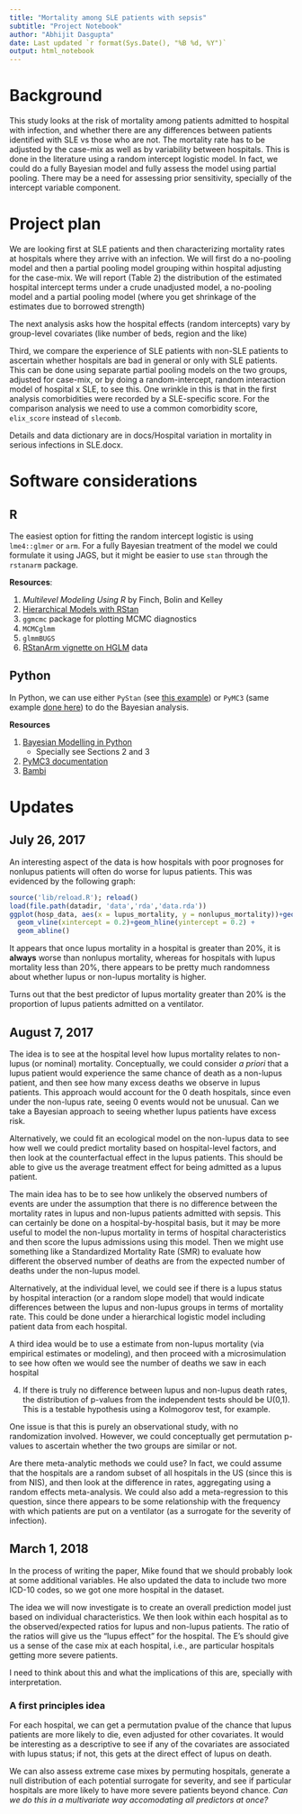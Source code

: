 ```yaml
---
title: "Mortality among SLE patients with sepsis"
subtitle: "Project Notebook"
author: "Abhijit Dasgupta"
date: Last updated `r format(Sys.Date(), "%B %d, %Y")`
output: html_notebook
---
```


# Background

This study looks at the risk of mortality among patients admitted to 
hospital with infection, and whether there are any differences between patients identified with SLE vs those who are not. The mortality rate
has to be adjusted by the case-mix as well as by variability between hospitals. This is done in the literature using a random intercept logistic model. In fact, we could do a fully Bayesian model and fully 
assess the model using partial pooling. There may be a need for assessing
prior sensitivity, specially of the intercept variable component. 

# Project plan

We are looking first at SLE patients and then characterizing mortality rates at hospitals where 
they arrive with an infection. We will first do a no-pooling model and then a partial pooling 
model grouping within hospital adjusting for the case-mix. We will report (Table 2) the distribution
of the estimated hospital intercept terms under a crude unadjusted model, a no-pooling model and a 
partial pooling model (where you get shrinkage of the estimates due to borrowed strength)

The next analysis asks how the hospital effects (random intercepts) vary by group-level covariates (like number of beds, region and the like)

Third, we compare the experience of SLE patients with non-SLE patients to ascertain whether hospitals
are bad in general or only with SLE patients. This can be done using separate partial pooling models on the two groups, adjusted for case-mix, or by doing a random-intercept, random interaction model of hospital x SLE, to see this. One wrinkle in this is that in the first
analysis comorbidities were recorded by a SLE-specific score. For the comparison analysis we need to use a common comorbidity score, `elix_score` instead of `slecomb`. 

Details and data dictionary are in docs/Hospital variation in mortality in serious infections in SLE.docx. 



# Software considerations

## R
 The easiest option for fitting the random intercept logistic is using `lme4::glmer` or `arm`. For a fully Bayesian treatment of the model we could formulate it using JAGS, but it might be easier to use `stan`  through the `rstanarm` package. 
 
__Resources__:

1. _Multilevel Modeling Using R_ by Finch, Bolin and Kelley
2. [Hierarchical Models with RStan](https://biologyforfun.wordpress.com/2016/11/10/hierarchical-models-with-rstan-part-1/)
3. `ggmcmc` package for plotting MCMC diagnostics
4. `MCMCglmm` 
5. `glmmBUGS`
6. [RStanArm vignette on HGLM](https://cran.rstudio.com/web/packages/rstanarm/vignettes/glmer.html)
data

## Python

In Python, we can use either `PyStan` (see [this example](http://mc-stan.org/users/documentation/case-studies/radon.html)) or `PyMC3` (same example [done here](http://twiecki.github.io/blog/2014/03/17/bayesian-glms-3/)) to do the Bayesian 
analysis. 

__Resources__

1. [Bayesian Modelling in Python](https://github.com/markdregan/Bayesian-Modelling-in-Python)
    + Specially see Sections 2 and 3
2. [PyMC3 documentation](https://pymc-devs.github.io/pymc3/notebooks/getting_started.html)
3. [Bambi](https://github.com/bambinos/bambi)


# Updates

## July 26, 2017

An interesting aspect of the data is how hospitals with poor prognoses for nonlupus
patients will often do worse for lupus patients. This was evidenced by the following 
graph:

```r
source('lib/reload.R'); reload()
load(file.path(datadir, 'data','rda','data.rda'))
ggplot(hosp_data, aes(x = lupus_mortality, y = nonlupus_mortality))+geom_point()+
  geom_vline(xintercept = 0.2)+geom_hline(yintercept = 0.2) +
  geom_abline()
```
It appears that once lupus mortality in a hospital is greater than 20%, it is __always__ worse than nonlupus mortality, whereas for hospitals with lupus mortality
less than 20%, there appears to be pretty much randomness about whether lupus or 
non-lupus mortality is higher. 

Turns out that the best predictor of lupus mortality greater than 20% is the proportion of lupus patients admitted on a ventilator.

## August 7, 2017

The idea is to see at the hospital level how lupus mortality relates to non-lupus (or nominal) 
mortality. Conceptually, we could consider _a priori_ that a lupus patient would experience the 
same chance of death as a non-lupus patient, and then see how many excess deaths we observe in lupus
patients. This approach would account for the 0 death hospitals, since even under the non-lupus rate, seeing 0 events would not be unusual. Can we take a Bayesian approach to seeing whether
lupus patients have excess risk. 

Alternatively, we could fit an ecological model on the non-lupus data to see how well we could predict mortality based on hospital-level factors, and then look at the counterfactual effect in the lupus patients. This should be able to give us the average treatment effect for being admitted as a lupus patient. 

The main idea has to be to see how unlikely the observed numbers of events are under the assumption that there is no difference between the mortality rates in lupus and non-lupus patients admitted with sepsis. This can certainly be done on a hospital-by-hospital basis, but it may be more useful to model the non-lupus mortality in terms of hospital characteristics and then score the lupus admissions using this model. Then we might use something like a Standardized Mortality Rate (SMR) to evaluate how different the observed number of deaths are from the expected number of deaths under the non-lupus model. 

Alternatively, at the individual level, we could see if there is a lupus status by hospital interaction (or a random slope model) that would indicate differences between the lupus and non-lupus groups in terms of mortality rate. This could be done under a hierarchical logistic model including patient data from each hospital. 

A third idea would be to use a estimate from non-lupus mortality (via empirical estimates or modeling), and then proceed with a microsimulation to see how often we would see the number of deaths we saw in each hospital

4. If there is truly no difference between lupus and non-lupus death rates, the distribution of p-values from the independent tests should be U(0,1). This is a testable hypothesis using a Kolmogorov test, for example. 

One issue is that this is purely an observational study, with no randomization involved. However, we could conceptually get permutation p-values to ascertain whether the two groups are similar or not. 

Are there meta-analytic methods we could use? In fact, we could assume that the hospitals are a random subset of all hospitals in the US (since this is from NIS), and then look at the difference in rates, aggregating using a random effects meta-analysis. We could also add a meta-regression to this question, since there appears to be some relationship with the frequency with which patients are put on a ventilator (as a surrogate for the severity of infection).

## March 1, 2018

In the process of writing the paper, Mike found that we should probably look at some additional variables. He also updated the data
to include two more ICD-10 codes, so we got one more hospital in the dataset. 

The idea we will now investigate is to create an overall prediction model just based on individual characteristics. We then look within 
each hospital as to the observed/expected ratios for lupus and non-lupus patients. The ratio of the ratios will give us the "lupus effect" for the hospital. The E's should give us a sense of the case mix at each hospital, i.e., are particular hospitals getting more severe patients. 

I need to think about this and what the implications of this are, specially with interpretation. 

### A first principles idea

For each hospital, we can get a permutation pvalue of the chance that lupus patients are more likely to die, even adjusted for other covariates. It would be interesting as a descriptive to 
see if any of the covariates are associated with lupus status; if not, this gets at the direct effect of lupus on death. 

We can also assess extreme case mixes by permuting hospitals, generate a null distribution of each 
potential surrogate for severity, and see if particular hospitals are more likely to have 
more severe patients beyond chance. _Can we do this in a multivariate way accomodating all predictors at once?_ 